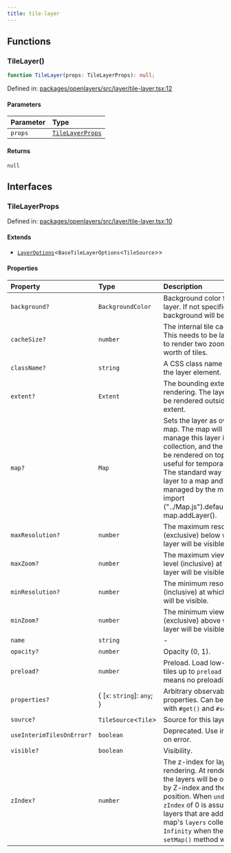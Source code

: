 ```yaml
---
title: tile-layer
---
```


## Functions

### TileLayer()

```ts
function TileLayer(props: TileLayerProps): null;
```

Defined in: [packages/openlayers/src/layer/tile-layer.tsx:12](https://github.com/nickdutto/react-gis/blob/main/packages/openlayers/src/layer/tile-layer.tsx#L12)

#### Parameters

| Parameter | Type                                |
| :-------- | :---------------------------------- |
| `props`   | [`TileLayerProps`](#tilelayerprops) |

#### Returns

`null`

## Interfaces

### TileLayerProps

Defined in: [packages/openlayers/src/layer/tile-layer.tsx:10](https://github.com/nickdutto/react-gis/blob/main/packages/openlayers/src/layer/tile-layer.tsx#L10)

#### Extends

- [`LayerOptions`](use-layer.mdx#layeroptions)\<`BaseTileLayerOptions`\<`TileSource`\>\>

#### Properties

| Property                                                      | Type                            | Description                                                                                                                                                                                                                                                                                                          | Inherited from                        |
| :------------------------------------------------------------ | :------------------------------ | :------------------------------------------------------------------------------------------------------------------------------------------------------------------------------------------------------------------------------------------------------------------------------------------------------------------- | :------------------------------------ |
| <a id="background"></a> `background?`                         | `BackgroundColor`               | Background color for the layer. If not specified, no background will be rendered.                                                                                                                                                                                                                                    | `LayerOptions.background`             |
| <a id="cachesize"></a> `cacheSize?`                           | `number`                        | The internal tile cache size. This needs to be large enough to render two zoom levels worth of tiles.                                                                                                                                                                                                                | `LayerOptions.cacheSize`              |
| <a id="classname"></a> `className?`                           | `string`                        | A CSS class name to set to the layer element.                                                                                                                                                                                                                                                                        | `LayerOptions.className`              |
| <a id="extent"></a> `extent?`                                 | `Extent`                        | The bounding extent for layer rendering. The layer will not be rendered outside of this extent.                                                                                                                                                                                                                      | `LayerOptions.extent`                 |
| <a id="map"></a> `map?`                                       | `Map`                           | Sets the layer as overlay on a map. The map will not manage this layer in its layers collection, and the layer will be rendered on top. This is useful for temporary layers. The standard way to add a layer to a map and have it managed by the map is to use import ("../Map.js").default#addLayer map.addLayer(). | `LayerOptions.map`                    |
| <a id="maxresolution"></a> `maxResolution?`                   | `number`                        | The maximum resolution (exclusive) below which this layer will be visible.                                                                                                                                                                                                                                           | `LayerOptions.maxResolution`          |
| <a id="maxzoom"></a> `maxZoom?`                               | `number`                        | The maximum view zoom level (inclusive) at which this layer will be visible.                                                                                                                                                                                                                                         | `LayerOptions.maxZoom`                |
| <a id="minresolution"></a> `minResolution?`                   | `number`                        | The minimum resolution (inclusive) at which this layer will be visible.                                                                                                                                                                                                                                              | `LayerOptions.minResolution`          |
| <a id="minzoom"></a> `minZoom?`                               | `number`                        | The minimum view zoom level (exclusive) above which this layer will be visible.                                                                                                                                                                                                                                      | `LayerOptions.minZoom`                |
| <a id="name"></a> `name`                                      | `string`                        | -                                                                                                                                                                                                                                                                                                                    | `LayerOptions.name`                   |
| <a id="opacity"></a> `opacity?`                               | `number`                        | Opacity (0, 1).                                                                                                                                                                                                                                                                                                      | `LayerOptions.opacity`                |
| <a id="preload"></a> `preload?`                               | `number`                        | Preload. Load low-resolution tiles up to `preload` levels. `0` means no preloading.                                                                                                                                                                                                                                  | `LayerOptions.preload`                |
| <a id="properties"></a> `properties?`                         | \{ \[`x`: `string`\]: `any`; \} | Arbitrary observable properties. Can be accessed with `#get()` and `#set()`.                                                                                                                                                                                                                                         | `LayerOptions.properties`             |
| <a id="source"></a> `source?`                                 | `TileSource`\<`Tile`\>          | Source for this layer.                                                                                                                                                                                                                                                                                               | `LayerOptions.source`                 |
| <a id="useinterimtilesonerror"></a> `useInterimTilesOnError?` | `boolean`                       | Deprecated. Use interim tiles on error.                                                                                                                                                                                                                                                                              | `LayerOptions.useInterimTilesOnError` |
| <a id="visible"></a> `visible?`                               | `boolean`                       | Visibility.                                                                                                                                                                                                                                                                                                          | `LayerOptions.visible`                |
| <a id="zindex"></a> `zIndex?`                                 | `number`                        | The z-index for layer rendering. At rendering time, the layers will be ordered, first by Z-index and then by position. When `undefined`, a `zIndex` of 0 is assumed for layers that are added to the map's `layers` collection, or `Infinity` when the layer's `setMap()` method was used.                           | `LayerOptions.zIndex`                 |
